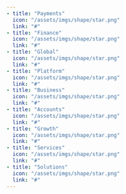 ---
- title: "Payments"
  icon: "/assets/imgs/shape/star.png"
  link: "#"
- title: "Finance"
  icon: "/assets/imgs/shape/star.png"
  link: "#"
- title: "Global"
  icon: "/assets/imgs/shape/star.png"
  link: "#"
- title: "Platform"
  icon: "/assets/imgs/shape/star.png"
  link: "#"
- title: "Business"
  icon: "/assets/imgs/shape/star.png"
  link: "#"
- title: "Accounts"
  icon: "/assets/imgs/shape/star.png"
  link: "#"
- title: "Growth"
  icon: "/assets/imgs/shape/star.png"
  link: "#"
- title: "Services"
  icon: "/assets/imgs/shape/star.png"
  link: "#"
- title: "Solutions"
  icon: "/assets/imgs/shape/star.png"
  link: "#"
---

